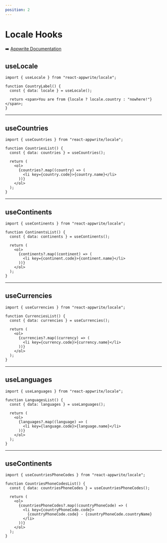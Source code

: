 ```yaml
---
position: 2
---
```


# Locale Hooks

➡️ [Appwrite Documentation](https://appwrite.io/docs/client/locale)

## useLocale

```tsx
import { useLocale } from "react-appwrite/locale";

function CountryLabel() {
  const { data: locale } = useLocale();

  return <span>You are from {locale ? locale.country : "nowhere!"}</span>;
}
```

---

## useCountries

```tsx
import { useCountries } from "react-appwrite/locale";

function CountriesList() {
  const { data: countries } = useCountries();

  return (
    <ol>
      {countries?.map((country) => (
        <li key={country.code}>{country.name}</li>
      ))}
    </ol>
  );
}
```

---

## useContinents

```tsx
import { useContinents } from "react-appwrite/locale";

function ContinentsList() {
  const { data: continents } = useContinents();

  return (
    <ol>
      {continents?.map((continent) => (
        <li key={continent.code}>{continent.name}</li>
      ))}
    </ol>
  );
}
```

---

## useCurrencies

```tsx
import { useCurrencies } from "react-appwrite/locale";

function CurrenciesList() {
  const { data: currencies } = useCurrencies();

  return (
    <ol>
      {currencies?.map((currency) => (
        <li key={currency.code}>{currency.name}</li>
      ))}
    </ol>
  );
}
```

---

## useLanguages

```tsx
import { useLanguages } from "react-appwrite/locale";

function LanguagesList() {
  const { data: languages } = useLanguages();

  return (
    <ol>
      {languages?.map((language) => (
        <li key={language.code}>{language.name}</li>
      ))}
    </ol>
  );
}
```

---

## useContinents

```tsx
import { useCountriesPhoneCodes } from "react-appwrite/locale";

function CountriesPhoneCodesList() {
  const { data: countriesPhoneCodes } = useCountriesPhoneCodes();

  return (
    <ol>
      {countriesPhoneCodes?.map((countryPhoneCode) => (
        <li key={countryPhoneCode.code}>
          {countryPhoneCode.code} - {countryPhoneCode.countryName}
        </li>
      ))}
    </ol>
  );
}
```
